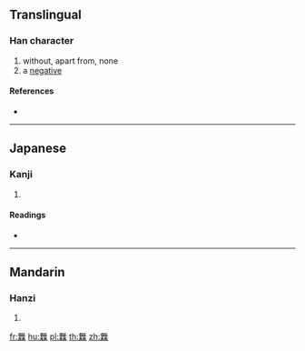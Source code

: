==Translingual==

===Han character===
{{Han char|rn=75|rad=木|as=12|sn=16|four=80994|canj=OTDD}}

# without, apart from, none
# a [[negative]]

====References====
* {{Han ref|kx=0552.180|dkj=15514|dj=0941.070|hdz=21292.050|uh=6A46|ud=27206|bh=E9DD|bd=59869}}

----

==Japanese==

===Kanji===
{{ja-kanji|grade=|rs=木12}}

# {{defn|lang=ja|sort=木12}}

====Readings====
* {{ja-readings|on=[[ぶ]] (bu), [[む]] (mu)|kun=[[しげる]] (shigeru)}}

----

==Mandarin==

===Hanzi===
{{cmn-hanzi|pin=[[cuì]] ([[cui4]]), [[qiào]] ([[qiao4]]), [[wǔ]] ([[wu3]])|wg=ts'ui<sup>4</sup>, ch'iao<sup>4</sup>, wu<sup>3</sup>}}

# {{defn|lang=cmn|sort=木12}}

[[fr:橆]]
[[hu:橆]]
[[pl:橆]]
[[th:橆]]
[[zh:橆]]